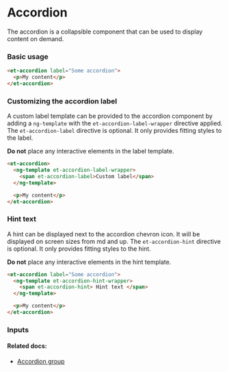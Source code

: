 # Accordion

The accordion is a collapsible component that can be used to display content on demand.

### Basic usage

```html
<et-accordion label="Some accordion">
  <p>My content</p>
</et-accordion>
```

### Customizing the accordion label

A custom label template can be provided to the accordion component by adding a `ng-template` with the `et-accordion-label-wrapper` directive applied.
The `et-accordion-label` directive is optional. It only provides fitting styles to the label.

**Do not** place any interactive elements in the label template.

```html
<et-accordion>
  <ng-template et-accordion-label-wrapper>
    <span et-accordion-label>Custom label</span>
  </ng-template>

  <p>My content</p>
</et-accordion>
```

### Hint text

A hint can be displayed next to the accordion chevron icon.
It will be displayed on screen sizes from md and up.
The `et-accordion-hint` directive is optional. It only provides fitting styles to the hint.

**Do not** place any interactive elements in the hint template.

```html
<et-accordion label="Some accordion">
  <ng-template et-accordion-hint-wrapper>
    <span et-accordion-hint> Hint text </span>
  </ng-template>

  <p>My content</p>
</et-accordion>
```


### Inputs

<ArgsTable story={PRIMARY_STORY} />

#### Related docs:

- [Accordion group](/docs/components-misc-accordion-accordion-group--default)
